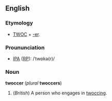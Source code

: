 ==English==
===Etymology===
*[[TWOC]] + [[-er]].

===Proununciation===
*[[IPA]] ([[RP]]): /ˈtwɒkə(r)/

===Noun===
'''twoccer''' (''plural'' '''twoccers''')

#(''British'') A person who engages in [[twoccing]].
